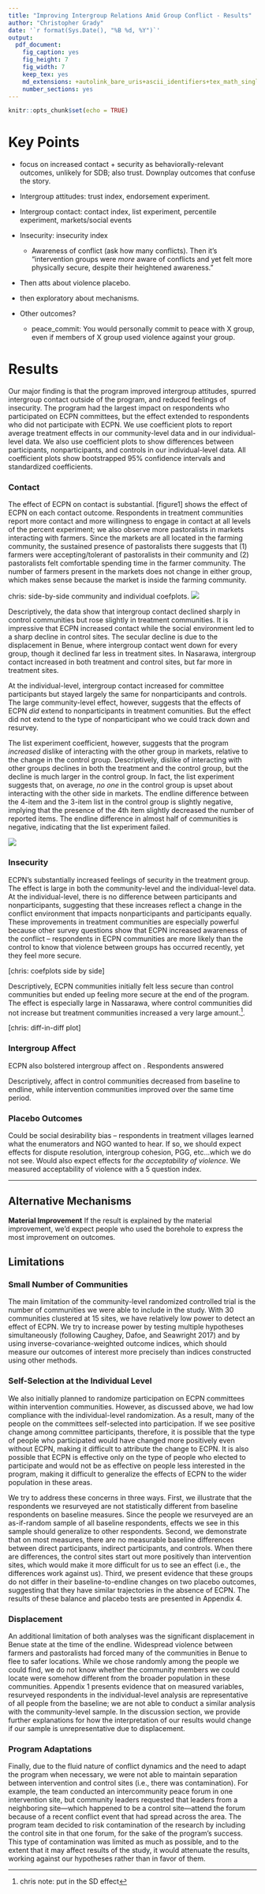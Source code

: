 ```yaml
---
title: "Improving Intergroup Relations Amid Group Conflict - Results"
author: "Christopher Grady"
date: '`r format(Sys.Date(), "%B %d, %Y")`'
output:
  pdf_document:
    fig_caption: yes
    fig_height: 7
    fig_width: 7
    keep_tex: yes
    md_extensions: +autolink_bare_uris+ascii_identifiers+tex_math_single_backslash
    number_sections: yes
---
```


```r
knitr::opts_chunk$set(echo = TRUE)
```

# Key Points

- focus on increased contact + security as behaviorally-relevant outcomes, unlikely for SDB; also trust.  Downplay outcomes that confuse the story.
- Intergroup attitudes: trust index, endorsement experiment.
- Intergroup contact: contact index, list experiment, percentile experiment, markets/social events
- Insecurity: insecurity index
    - Awareness of conflict (ask how many conflicts).  Then it's "intervention groups were _more_ aware of conflicts and yet felt more physically secure, despite their heightened awareness."
- Then atts about violence placebo.

- then exploratory about mechanisms.

- Other outcomes?
    - peace_commit: You would personally commit to peace with X group, even if members of X group used violence against your group.


<!--
- Moderators
    - group status: pastoralists vs farmers
    - state: Nas vs Ben
    - In Benue: IDP camp vs community
    - SES/radio
-->

# Results

Our major finding is that the program improved intergroup attitudes, spurred intergroup contact outside of the program, and reduced feelings of insecurity.  The program had the largest impact on respondents who participated on ECPN committees, but the effect extended to respondents who did not participate with ECPN.  We use coefficient plots to report average treatment effects in our community-level data and in our individual-level data.  We also use coefficient plots to show differences between participants, nonparticipants, and controls in our individual-level data.  All coefficient plots show bootstrapped 95% confidence intervals and standardized coefficients.


### Contact

The effect of ECPN on contact is substantial.  [figure1] shows the effect of ECPN on each contact outcome.  Respondents in treatment communities report more contact and more willingness to engage in contact at all levels of the percent experiment; we also observe more pastoralists in markets interacting with farmers.  Since the markets are all located in the farming community, the sustained presence of pastoralists there suggests that (1) farmers were accepting/tolerant of pastoralists in their community and (2) pastoralists felt comfortable spending time in the farmer community.  The number of farmers present in the markets does not change in either group, which makes sense because the market is inside the farming community.

chris: side-by-side community and individual coefplots.
![](../figs/ecpn_coefplots_indices.png)

Descriptively, the data show that intergroup contact declined sharply in control communities but rose slightly in treatment communities.  It is impressive that ECPN increased contact while the social environment led to a sharp decline in control sites.  The secular decline is due to the displacement in Benue, where intergroup contact went down for every group, though it declined far less in treatment sites. In Nasarawa, intergroup contact increased in both treatment and control sites, but far more in treatment sites.  

At the individual-level, intergroup contact increased for committee participants but stayed largely the same for nonparticipants and controls.  The large community-level effect, however, suggests that the effects of ECPN _did_ extend to nonparticipants in treatment comunities.  But the effect did not extend to the type of nonparticipant who we could track down and resurvey.

The list experiment coefficient, however, suggests that the program _increased_ dislike of interacting with the other group in markets, relative to the change in the control group.  Descriptively, dislike of interacting with other groups declines in both the treatment and the control group, but the decline is much larger in the control group.  In fact, the list experiment suggests that, on average, _no one_ in the control group is upset about interacting with the other side in markets.  The endline difference between the 4-item and the 3-item list in the control group is slightly negative, implying that the presence of the 4th item slightly decreased the number of reported items.  The endline difference in almost half of communities is negative, indicating that the list experiment failed.

![](../figs/conCommPlot.png)

### Insecurity

ECPN's substantially increased feelings of security in the treatment group.  The effect is large in both the community-level and the individual-level data.  At the individual-level, there is no difference between participants and nonparticipants, suggesting that these increases reflect a change in the conflict environment that impacts nonparticipants and participants equally.  These improvements in treatment communities are especially powerful because other survey questions show that ECPN increased awareness of the conflict -- respondents in ECPN communities are more likely than the control to know that violence between groups has occurred recently, yet they feel more secure.

[chris: coefplots side by side]

Descriptively, ECPN communities initially felt less secure than control communities but ended up feeling more secure at the end of the program.  The effect is especially large in Nassarawa, where control communities did not increase but treatment communities increased a very large amount.^[chris note: put in the SD effect].

[chris: diff-in-diff plot]

### Intergroup Affect

ECPN also bolstered intergroup affect on .  Respondents answered

Descriptively, affect in control communities decreased from baseline to endline, while intervention communities improved over the same time period.


### Placebo Outcomes

Could be social desirability bias -- respondents in treatment villages learned what the enumerators and NGO wanted to hear.  If so, we should expect effects for dispute resolution, intergroup cohesion, PGG, etc...which we do not see.  Would also expect effects for _the acceptability of violence_.  We measured acceptability of violence with a 5 question index.



*******

## Alternative Mechanisms

**Material Improvement** If the result is explained by the material improvement, we'd expect people who used the borehole to express the most improvement on outcomes.





## Limitations

### Small Number of Communities 

The main limitation of the community-level randomized controlled trial is the number of communities we were able to include in the study. With 30 communities clustered at 15 sites, we have relatively low power to detect an effect of ECPN. We try to increase power by testing multiple hypotheses simultaneously (following Caughey, Dafoe, and Seawright 2017) and by using inverse-covariance-weighted outcome indices,  which should measure our outcomes of interest more precisely than indices constructed using other methods.

### Self-Selection at the Individual Level 

We also initially planned to randomize participation on ECPN committees within intervention communities. However, as discussed above, we had low compliance with the individual-level randomization. As a result, many of the people on the committees self-selected into participation. If we see positive change among committee participants, therefore, it is possible that the type of people who participated would have changed more positively even without ECPN, making it difficult to attribute the change to ECPN. It is also possible that ECPN is effective only on the type of people who elected to participate and would not be as effective on people less interested in the program, making it difficult to generalize the effects of ECPN to the wider population in these areas.

We try to address these concerns in three ways. First, we illustrate that the respondents we resurveyed are not statistically different from baseline respondents on baseline measures. Since the people we resurveyed are an as-if-random sample of all baseline respondents, effects we see in this sample should generalize to other respondents. Second, we demonstrate that on most measures, there are no measurable baseline differences between direct participants, indirect participants, and controls. When there are differences, the control sites start out more positively than intervention sites, which would make it more difficult for us to see an effect (i.e., the differences work against us). Third, we present evidence that these groups do not differ in their baseline-to-endline changes on two placebo outcomes,  suggesting that they have similar trajectories in the absence of ECPN. The results of these balance and placebo tests are presented in Appendix 4. 

### Displacement

An additional limitation of both analyses was the significant displacement in Benue state at the time of the endline. Widespread violence between farmers and pastoralists had forced many of the communities in Benue to flee to safer locations. While we chose randomly among the people we could find, we do not know whether the community members we could locate were somehow different from the broader population in these communities.  Appendix 1 presents evidence that on measured variables, resurveyed respondents in the individual-level analysis are representative of all people from the baseline; we are not able to conduct a similar analysis with the community-level sample. In the discussion section, we provide further explanations for how the interpretation of our results would change if our sample is unrepresentative due to displacement. 

### Program Adaptations

Finally, due to the fluid nature of conflict dynamics and the need to adapt the program when necessary, we were not able to maintain separation between intervention and control sites (i.e., there was contamination). For example, the team conducted an intercommunity peace forum in one intervention site, but community leaders requested that leaders from a neighboring site—which happened to be a control site—attend the forum because of a recent conflict event that had spread across the area. The program team decided to risk contamination of the research by including the control site in that one forum, for the sake of the program’s success. This type of contamination was limited as much as possible, and to the extent that it may affect results of the study, it would attenuate the results, working against our hypotheses rather than in favor of them. 


<!--
# Scacco

-->
